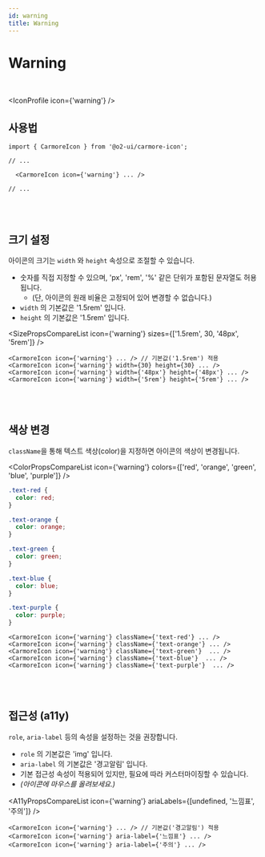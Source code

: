 ```yaml
---
id: warning
title: Warning
---
```




# Warning

<br />

<IconProfile icon={'warning'} />

## 사용법

```tsx
import { CarmoreIcon } from '@o2-ui/carmore-icon';

// ...

  <CarmoreIcon icon={'warning'} ... />

// ...
```

<br />
<br />

## 크기 설정

아이콘의 크기는 `width` 와 `height` 속성으로 조절할 수 있습니다.

- 숫자를 직접 지정할 수 있으며, 'px', 'rem', '%' 같은 단위가 포함된 문자열도 허용됩니다.
  - (단, 아이콘의 원래 비율은 고정되어 있어 변경할 수 없습니다.)
- `width` 의 기본값은 '1.5rem' 입니다.
- `height` 의 기본값은 '1.5rem' 입니다.

<SizePropsCompareList icon={'warning'} sizes={['1.5rem', 30, '48px', '5rem']} />

```tsx
<CarmoreIcon icon={'warning'} ... /> // 기본값('1.5rem') 적용
<CarmoreIcon icon={'warning'} width={30} height={30} ... />
<CarmoreIcon icon={'warning'} width={'48px'} height={'48px'} ... />
<CarmoreIcon icon={'warning'} width={'5rem'} height={'5rem'} ... />
```

<br />
<br />

## 색상 변경

`className`을 통해 텍스트 색상(color)을 지정하면 아이콘의 색상이 변경됩니다.

<ColorPropsCompareList icon={'warning'} colors={['red', 'orange', 'green', 'blue', 'purple']} />

```css
.text-red {
  color: red;
}

.text-orange {
  color: orange;
}

.text-green {
  color: green;
}

.text-blue {
  color: blue;
}

.text-purple {
  color: purple;
}
```

```tsx
<CarmoreIcon icon={'warning'} className={'text-red'} ... />
<CarmoreIcon icon={'warning'} className={'text-orange'} ... />
<CarmoreIcon icon={'warning'} className={'text-green'}  ... />
<CarmoreIcon icon={'warning'} className={'text-blue'}  ... />
<CarmoreIcon icon={'warning'} className={'text-purple'}  ... />
```

<br />
<br />

## 접근성 (a11y)

`role`, `aria-label` 등의 속성을 설정하는 것을 권장합니다.

- `role` 의 기본값은 'img' 입니다.
- `aria-label` 의 기본값은 '경고알림' 입니다.
- 기본 접근성 속성이 적용되어 있지만, 필요에 따라 커스터마이징할 수 있습니다.
- _(아이콘에 마우스를 올려보세요.)_

<A11yPropsCompareList icon={'warning'} ariaLabels={[undefined, '느낌표', '주의']} />

```tsx
<CarmoreIcon icon={'warning'} ... /> // 기본값('경고알림') 적용
<CarmoreIcon icon={'warning'} aria-label={'느낌표'} ... />
<CarmoreIcon icon={'warning'} aria-label={'주의'} ... />
```
